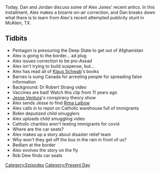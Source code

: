 {{DEFAULTSORT:
    #_EPISODE_0572:June 28-30, 2021
}}{{Episode
    | title             = June 28-30, 2021
    | caption           = Listen to this episode on [https://knowledgefight.libsyn.com/572-june-28-30-2021 Libsyn] [https://open.spotify.com/episode/23BtBjjWBU7rhp6rBtKt6m Spotify], Read the [[Transcript/572: June 28-30, 2021|Unofficial Transcript]], View discussion on [https://reddit.com/oc673u Reddit]
    | episodeNumber     = 572
    | length            = 01:24:36
    | airDate           = July 2, 2021
    | coverageStartDate = June 28, 2021
    | coverageEndDate   = June 30, 2021
    | episodeType       = [[:Category:Present Day|Present Day]]
    | appearance        = [[Bashar al-Assad]], [[Klaus Schwab]], [[Robert Barnes]], [[Dr Robert Strang]], [[Jesse Ventura]], [[Rima Laibow]], [[Rob Dew]]
    | previousEpisode   = [[571: May 22-27, 2003]]
    | nextEpisode       = [[573: July 1, 2021]]
}}

{{Stub}}

Today, Dan and Jordan discuss some of Alex Jones' recent antics. In this installment, Alex makes a bizarre on-air correction, and Dan breaks down what there is to learn from Alex's recent attempted publicity stunt in McAllen, TX.

==Tidbits==

*Pentagon is pressuring the Deep State to get out of Afghanistan
*Alex is going to the border... ad plug
*Alex issues correction to be pro-Assad
*Alex isn't trying to build suspense, but...
*Alex has read all of [[Klaus Schwab]]'s books
*Barnes is suing Canada for arresting people for spreading false information
*Background: Dr Robert Strang video
*Vaccines are bad! Watch this clip from 11 years ago
*[[Jesse Ventura]]'s conspiracy theory show
*Alex sends Jesse to find [[Rima Laibow]]
*Alex calls in to repot on Catholic warehouse full of immigrants
*Biden deputized child smugglers
*Alex uploads child smuggling video
*Catholic charities aren't testing immigrants for covid
*Where are the car seats?
*Alex makes up a story about disaster relief team
*Why won't they get off the bus in the rain in front of us?
*Bedlam at the border
*Alex evolves the story on the fly
*Rob Dew finds car seats

[[Category:Episodes]]
[[Category:Present Day]]
